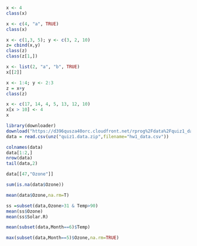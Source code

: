 
```r
x <- 4
class(x)

x <- c(4, "a", TRUE)
class(x)

x <- c(1,3, 5); y <- c(3, 2, 10)
z= cbind(x,y)
class(z)
class(z[1,])

x <- list(2, "a", "b", TRUE)
x[[2]]

x <- 1:4; y <- 2:3
z = x+y
class(z)

x <- c(17, 14, 4, 5, 13, 12, 10)
x[x > 10] <- 4
x
```

```r
library(downloader)
download("https://d396qusza40orc.cloudfront.net/rprog%2Fdata%2Fquiz1_data.zip","quiz1.data.zip")
data = read.csv(unz("quiz1.data.zip",filename="hw1_data.csv"))

colnames(data)
data[1:2,]
nrow(data)
tail(data,2)

data[[47,"Ozone"]]

sum(is.na(data$Ozone))

mean(data$Ozone,na.rm=T)

ss =subset(data,Ozone>31 & Temp>90)
mean(ss$Ozone)
mean(ss$Solar.R)

mean(subset(data,Month==6)$Temp)

max(subset(data,Month==5)$Ozone,na.rm=TRUE)

```